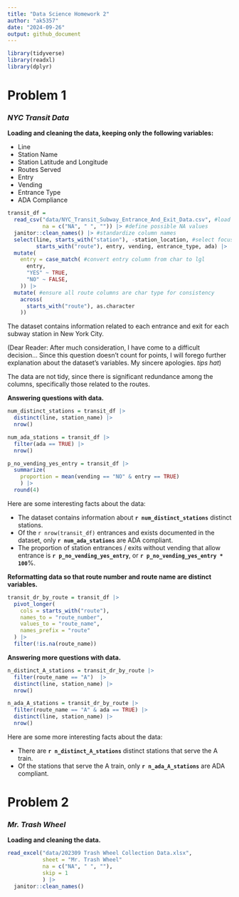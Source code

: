 ```yaml
---
title: "Data Science Homework 2"
author: "ak5357"
date: "2024-09-26"
output: github_document
---
```


```r
library(tidyverse)
library(readxl)
library(dplyr)
```

# Problem 1
### _NYC Transit Data_

**Loading and cleaning the data, keeping only the following variables:**

* Line
* Station Name
* Station Latitude and Longitude
* Routes Served
* Entry
* Vending
* Entrance Type
* ADA Compliance

```r
transit_df = 
  read_csv("data/NYC_Transit_Subway_Entrance_And_Exit_Data.csv", #load data
           na = c("NA", " ", "")) |> #define possible NA values
  janitor::clean_names() |> #standardize column names
  select(line, starts_with("station"), -station_location, #select focus columns
         starts_with("route"), entry, vending, entrance_type, ada) |> 
  mutate(
    entry = case_match( #convert entry column from char to lgl
      entry,
      "YES" ~ TRUE,
      "NO" ~ FALSE,
    )) |> 
  mutate( #ensure all route columns are char type for consistency
    across(
      starts_with("route"), as.character
    ))
```

The dataset contains information related to each entrance and exit for each subway station in New York City.

(Dear Reader: After much consideration, I have come to a difficult decision... Since this question doesn't count for points, I will forego further explanation about the dataset's variables. My sincere apologies. _tips hat_)

The data are not tidy, since there is significant redundance among the columns, specifically those related to the routes.


**Answering questions with data.**
```r
num_distinct_stations = transit_df |> 
  distinct(line, station_name) |> 
  nrow()

num_ada_stations = transit_df |> 
  filter(ada == TRUE) |> 
  nrow()

p_no_vending_yes_entry = transit_df |> 
  summarize(
    proportion = mean(vending == "NO" & entry == TRUE)
    ) |> 
  round(4)
```

Here are some interesting facts about the data:

* The dataset contains information about **`r num_distinct_stations`** distinct stations.
* Of the `r nrow(transit_df)` entrances and exists documented in the dataset, only **`r num_ada_stations`** are ADA compliant.
* The proportion of station entrances / exits without vending that allow entrance is **`r p_no_vending_yes_entry`**, or **`r p_no_vending_yes_entry * 100`**%.

**Reformatting data so that route number and route name are distinct variables.**
```r
transit_dr_by_route = transit_df |> 
  pivot_longer(
    cols = starts_with("route"),
    names_to = "route_number",
    values_to = "route_name",
    names_prefix = "route"
  ) |> 
  filter(!is.na(route_name))
```


**Answering more questions with data.**
```r
n_distinct_A_stations = transit_dr_by_route |> 
  filter(route_name == "A")  |> 
  distinct(line, station_name) |> 
  nrow()

n_ada_A_stations = transit_dr_by_route |> 
  filter(route_name == "A" & ada == TRUE) |> 
  distinct(line, station_name) |> 
  nrow()
```

Here are some more interesting facts about the data:

* There are **`r n_distinct_A_stations`** distinct stations that serve the A train.
* Of the stations that serve the A train, only **`r n_ada_A_stations`** are ADA compliant.


# Problem 2
### _Mr. Trash Wheel_

**Loading and cleaning the data.**
```r

read_excel("data/202309 Trash Wheel Collection Data.xlsx",
           sheet = "Mr. Trash Wheel"
           na = c("NA", " ", ""),
           skip = 1
           ) |> 
  janitor::clean_names()
  


```










